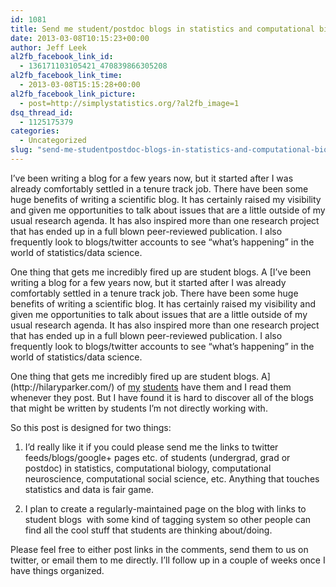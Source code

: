```yaml
---
id: 1081
title: Send me student/postdoc blogs in statistics and computational biology
date: 2013-03-08T10:15:23+00:00
author: Jeff Leek
al2fb_facebook_link_id:
  - 136171103105421_470839866305208
al2fb_facebook_link_time:
  - 2013-03-08T15:15:28+00:00
al2fb_facebook_link_picture:
  - post=http://simplystatistics.org/?al2fb_image=1
dsq_thread_id:
  - 1125175379
categories:
  - Uncategorized
slug: "send-me-studentpostdoc-blogs-in-statistics-and-computational-biology"
---
```

I've been writing a blog for a few years now, but it started after I was already comfortably settled in a tenure track job. There have been some huge benefits of writing a scientific blog. It has certainly raised my visibility and given me opportunities to talk about issues that are a little outside of my usual research agenda. It has also inspired more than one research project that has ended up in a full blown peer-reviewed publication. I also frequently look to blogs/twitter accounts to see "what's happening" in the world of statistics/data science.

One thing that gets me incredibly fired up are student blogs. A [I've been writing a blog for a few years now, but it started after I was already comfortably settled in a tenure track job. There have been some huge benefits of writing a scientific blog. It has certainly raised my visibility and given me opportunities to talk about issues that are a little outside of my usual research agenda. It has also inspired more than one research project that has ended up in a full blown peer-reviewed publication. I also frequently look to blogs/twitter accounts to see "what's happening" in the world of statistics/data science.

One thing that gets me incredibly fired up are student blogs. A](http://hilaryparker.com/) of [my](http://alyssafrazee.wordpress.com/) [students](http://fellgernon.tumblr.com/) have them and I read them whenever they post. But I have found it is hard to discover all of the blogs that might be written by students I'm not directly working with.

So this post is designed for two things:

(1) I'd really like it if you could please send me the links to twitter feeds/blogs/google+ pages etc. of students (undergrad, grad or postdoc) in statistics, computational biology, computational neuroscience, computational social science, etc. Anything that touches statistics and data is fair game.

(2) I plan to create a regularly-maintained page on the blog with links to student blogs  with some kind of tagging system so other people can find all the cool stuff that students are thinking about/doing.

Please feel free to either post links in the comments, send them to us on twitter, or email them to me directly. I'll follow up in a couple of weeks once I have things organized.
